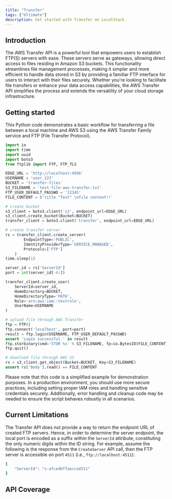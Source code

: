 ```yaml
---
title: "Transfer"
tags: ["Ultimate"]
description: Get started with Transfer on LocalStack
---
```



## Introduction

The AWS Transfer API is a powerful tool that empowers users to establish FTP(S) servers with ease.
These servers serve as gateways, allowing direct access to files residing in Amazon S3 buckets.
This functionality streamlines file management processes, making it simpler and more efficient to handle data stored in S3 by providing a familiar FTP interface for users to interact with their files securely.
Whether you're looking to facilitate file transfers or enhance your data access capabilities, the AWS Transfer API simplifies the process and extends the versatility of your cloud storage infrastructure.

## Getting started

This Python code demonstrates a basic workflow for transferring a file between a local machine and AWS S3 using the AWS Transfer Family service and FTP (File Transfer Protocol).

```python lineNumbers
import io
import time
import uuid
import boto3
from ftplib import FTP, FTP_TLS

EDGE_URL = 'http://localhost:4566'
USERNAME = 'user_123'
BUCKET = 'transfer-files'
S3_FILENAME = 'test-file-aws-transfer.txt'
FTP_USER_DEFAULT_PASSWD = '12345'
FILE_CONTENT = b'title "Test" \nfile content!!'

# create bucket
s3_client = boto3.client('s3', endpoint_url=EDGE_URL)
s3_client.create_bucket(Bucket=BUCKET)
transfer_client = boto3.client('transfer', endpoint_url=EDGE_URL)

# create transfer server
rs = transfer_client.create_server(
        EndpointType='PUBLIC',
        IdentityProviderType='SERVICE_MANAGED',
        Protocols=['FTP']
    )
time.sleep(1)

server_id = rs['ServerId']
port = int(server_id[-4:])

transfer_client.create_user(
    ServerId=server_id,
    HomeDirectory=BUCKET,
    HomeDirectoryType='PATH',
    Role='arn:aws:iam::testrole',
    UserName=USERNAME
)

# upload file through AWS Transfer
ftp = FTP()
ftp.connect('localhost', port=port)
result = ftp.login(USERNAME, FTP_USER_DEFAULT_PASSWD)
assert 'Login successful.' in result
ftp.storbinary(cmd='STOR %s' % S3_FILENAME, fp=io.BytesIO(FILE_CONTENT))
ftp.quit()

# download file through AWS S3
rs = s3_client.get_object(Bucket=BUCKET, Key=S3_FILENAME)
assert rs['Body'].read() == FILE_CONTENT
```

Please note that this code is a simplified example for demonstration purposes.
In a production environment, you should use more secure practices, including setting proper IAM roles and handling sensitive credentials securely.
Additionally, error handling and cleanup code may be needed to ensure the script behaves robustly in all scenarios.

## Current Limitations

The Transfer API does not provide a way to return the endpoint URL of created FTP servers.
Hence, in order to determine the server endpoint, the local port is encoded as a suffix within the `ServerId` attribute, constituting the only numeric digits within the ID string.
For example, assume the following is the response from the `CreateServer` API call, then the FTP server is accessible on port `4511` (i.e., `ftp://localhost:4511`):

```bash title="Output"
{
    "ServerId": "s-afcedbffaecca4511"
}
```

## API Coverage

<FeatureCoverage service="transfer" client:load />
